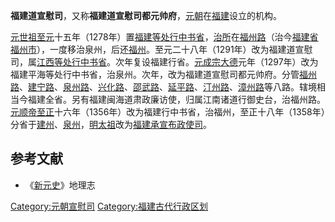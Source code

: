 {{福建历史}}
'''福建道宣慰司'''，又称'''福建道宣慰司都元帅府'''，[[元朝|元朝]]在[[福建|福建]]设立的机构。

[[元世祖|元世祖]][[至元_(忽必烈)|至元]]十五年（1278年）置[[福建行省|福建等处行中书省]]，[[治所|治所]]在[[福州路|福州路]]（治今[[福建省|福建省]][[福州市|福州市]]），一度移治泉州，后还[[福州|福州]]。至元二十八年（1291年）改为福建道宣慰司，属[[江西等处行中书省|江西等处行中书省]]。次年复设福建行省。[[元成宗|元成宗]][[大德_(元朝)|大德]]元年（1297年）改为福建平海等处行中书省，治泉州。次年，改为福建道宣慰司都元帅府。分管[[福州路|福州路]]、[[建宁路|建宁路]]、[[泉州路|泉州路]]、[[兴化路|兴化路]]、[[邵武路|邵武路]]、[[延平路|延平路]]、[[汀州路|汀州路]]、[[漳州路|漳州路]]等八路。辖境相当今福建全省。另有福建闽海道肃政廉访使，归属江南诸道行御史台，治福州路。[[元顺帝|元顺帝]][[至正|至正]]十六年（1356年）改为福建行中书省，治福州，至正十八年（1358年）分省于[[建州|建州]]、[[泉州|泉州]]，[[明太祖|明太祖]]改为[[福建承宣布政使司|福建承宣布政使司]]。 
==参考文献==
*《[[新元史|新元史]]》地理志
{{元朝行政区划|nocat}}
{{元朝行政区划小作品}}
{{DEFAULTSORT:F}}
[[Category:元朝宣慰司|Category:元朝宣慰司]] 
[[Category:福建古代行政区划|Category:福建古代行政区划]]